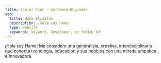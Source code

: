 ```yaml
---
title: Javier Diaz — Software Engineer
seo:
  title: Hame Elizalde
  description: ¡Hola soy Hame!
  type: website
  keywords: keyword, Developer, cv folio, UX 
---
```


¡Hola soy Hame!
Me considero una generalista, creativa, interdisciplinaria que conecta tecnología, educación
y sus hobbies con una mirada empática e innovadora.